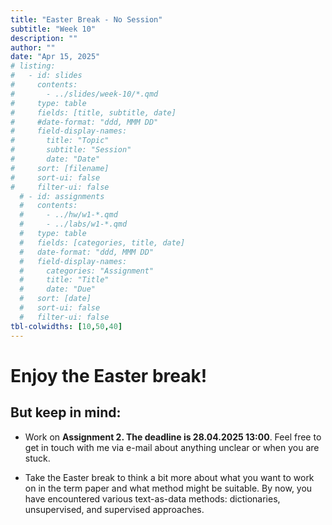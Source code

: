 ```yaml
---
title: "Easter Break - No Session"
subtitle: "Week 10"
description: ""
author: ""
date: "Apr 15, 2025"
# listing:
#   - id: slides
#     contents:
#       - ../slides/week-10/*.qmd
#     type: table
#     fields: [title, subtitle, date]
#     #date-format: "ddd, MMM DD"
#     field-display-names:
#       title: "Topic"
#       subtitle: "Session"
#       date: "Date"
#     sort: [filename]
#     sort-ui: false
#     filter-ui: false
  # - id: assignments
  #   contents:
  #     - ../hw/w1-*.qmd
  #     - ../labs/w1-*.qmd
  #   type: table
  #   fields: [categories, title, date]
  #   date-format: "ddd, MMM DD"
  #   field-display-names:
  #     categories: "Assignment"
  #     title: "Title"
  #     date: "Due"
  #   sort: [date]
  #   sort-ui: false
  #   filter-ui: false
tbl-colwidths: [10,50,40]
---
```


# Enjoy the Easter break! 

## But keep in mind:

- Work on **Assignment 2. The deadline is 28.04.2025 13:00**. Feel free to get in touch with me via e-mail about anything unclear or when you are stuck.

- Take the Easter break to think a bit more about what you want to work on in the term paper and what method might be suitable. By now, you have encountered various text-as-data methods: dictionaries, unsupervised, and supervised approaches. 